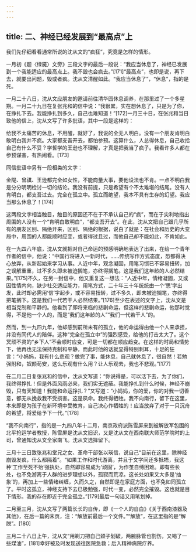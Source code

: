 ```yaml
---
---
---
```

title: 二、神经已经发展到“最高点”上
---




我们先仔细看看通常所说的沈从文的“疯狂”，究竟是怎样的情形。

一月初《题〈绿魇〉文旁》三段文字的最后一段说：“我应当休息了，神经已发展到一个我能适应的最高点上。我不毁也会疯去。”[171]“最高点”，也即是说，再下去，就要出问题，毁或者疯。沈从文清醒如此。“我应当休息了”，“休息”，指的是死。

一月二十八日，沈从文应朋友的邀请前往清华园休息调养，在那里过了一个多星期。一月二十九日在复张兆和的信中说：“我很累，实在想休息了，只是为了你，在挣扎下去。我能挣扎到多久，自己也难知道！”[172]一月三十日，在张兆和当日致他的信上，沈从文写了许多批语，其中一段是这样的：

给我不太痛苦的休息，不用醒，就好了，我说的全无人明白。没有一个朋友肯明白敢明白我并不疯。大家都支吾开去，都怕参预。这算什么，人总得休息，自己收拾自己有什么不妥？学哲学的王逊也不理解，才真是把我当了疯子。我看许多人都在参预谋害，有热闹看。[173]

同信批语中另有一段相类的文字：

金隄、曾祺、王逊都完全如女性，不能商量大事，要他设法也不肯。一点不明白我是分分明明检讨一切的结论。我没有前提，只是希望有个不太难堪的结尾。没有人肯明白，都支吾过去。完全在孤立中。孤立而绝望，我本不具有生存的幻望。我应当那么休息了！[174]

这两段文字相当触目，触目的原因还不在于不承认自己的“疯”，而在于尖利地指出周围的人没有一个“肯明白敢明白”，“都支吾开去”。在此，沈从文把自己跟几乎所有的朋友区别、隔绝开来，区别、隔绝的根据，说白了就是：在社会和历史的大变局中，周围的人都能顺时应变，或者得过且过，而他自己却不能如此，不肯如此。

在一九四八年底，沈从文就把对自己命运的预感明确地表达了出来，在给一个青年作者的信中，他说：“中国行将进入一新时代，……传统写作方式态度，恐都得决心放弃，从新起始来学习从事。人近中年，观念凝固，用笔习惯已不容易扭转，加之误解重重，过不多久即未被迫搁笔，亦终得搁笔。这是我们这年龄的人必然结果。”[175]不久，在另一封信中，他又重复这一想法：“人近中年，情绪凝固，又或因性情内向，缺少社交适应能力，用笔方式，二十年三十年统统由一个‘思’字出发，此时却必需用‘信’字起步，或不容易扭转，过不多久，即未被迫搁笔，亦终得把笔搁下。这是我们一代若干人必然结果。”[176]至少在表述的文字上，沈从文是相当克制和平静的。他看到了即将来临的悲剧命运，但这样的悲剧命运，他那时觉得，不是他一个人的，而是“我们这年龄的人”“我们一代若干人”的。

然而，到一九四九年，他却感到前所未有的孤立，他的命运得由他一个人来承担，并没有同代人的陪伴。这种“完全在孤立中”的强烈感受，给他的打击太大了。这个冥顽不灵的“乡下人”不会顺时应变，可是一切都在顺应趋变。在这样的时局和情势下，他再也无法保持克制和平静，而此时他的话就显得特别刺耳，十足的狂言：“小妈妈，我有什么悲观？做完了事，能休息，自己就休息了，很自然！若勉强附和，奴颜苟安，这么乐观有什么用？让人乐观去，我也不悲观。”[177]

在二月二日复张兆和的信中，沈从文写道：“你说得是，可以活下去，为了你们，我终得挣扎！但是外面风雨必来，我们实无遮蔽。我能挣扎到什么时候，神经不崩毁，只有天知道！我能和命运挣扎？”又写道：“小妈妈，你的爱，你的对我一切善意，都无从挽救我不受损害。这是夙命。我终得牺牲。我不向南行，留下在这里，本来即是为孩子在新环境中受教育，自己决心作牺牲的！应当放弃了对于一只沉舟的希望，将爱给予下一代。”[178]

“我不向南行”，指的是一九四八年十二月，南京政府派陈雪屏来到被解放军包围的北平抢运学者教授，陈雪屏是沈从文旧识，又是沈从文在西南联大师范学院时的上司，曾通知沈从文全家南飞。沈从文选择留下。

三月十三日致张兆和堂兄之女、革命干部张以瑛信，说自己“目前在这里，除神经崩毁发疯，什么都隔着”。“如果工作和时代游离，并且于文字间还多抵牾，我这种‘工作至死不殆’强执处，自然即容易成为‘顽固’，为作茧自缚困难。即有些长处，也不免游离于人群的进步理想以外，孤寂而荒凉。这长处如果又大多是‘抽象’的，再加上一些情绪纠缠，久而久之，自然即是在家庭方面，也不免如同孤立了。平时这孤立，神经支持下去已极勉强，时代一变，必然完全摧毁。这也就是目下情形。我的存在即近于完全孤立。”[179]最后一句话又用笔划掉。

二月至三月，沈从文写了两篇长长的自传，即《一个人的自白》《关于西南漆器及其他》，在后一篇的末页，注：“解放前最后一个文件。”“解放”，在这里指的是“解脱”。[180]

三月二十八日上午，沈从文“用剃刀把自己颈子划破，两腕脉管也割伤，又喝了一些煤油”，[181]幸好被及时发现送往医院急救；后入精神病院疗养。